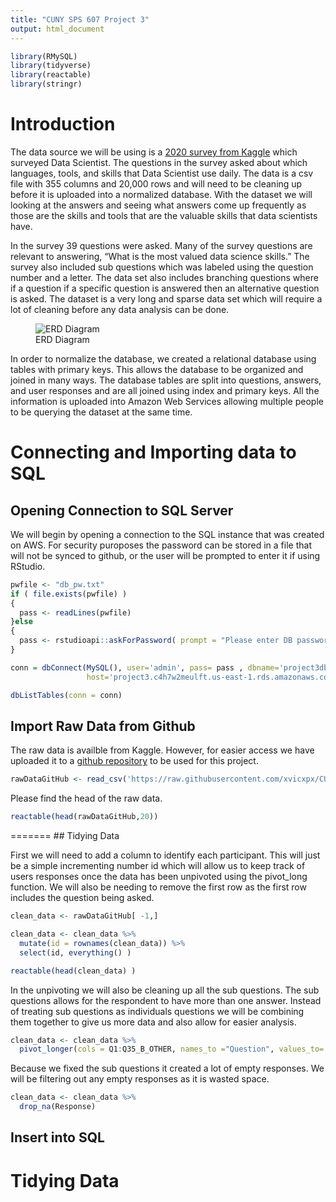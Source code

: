 ```yaml
---
title: "CUNY SPS 607 Project 3"
output: html_document
---
```


```r
library(RMySQL)
library(tidyverse)
library(reactable)
library(stringr)
```

# Introduction

The data source we will be using is a [2020 survey from Kaggle](https://www.kaggle.com/c/kaggle-survey-2020) which surveyed Data Scientist. The questions in the survey asked about which languages, tools, and skills that Data Scientist use daily. The data is a csv file with 355 columns and 20,000 rows and will need to be cleaning up before it is uploaded into a normalized database. With the dataset we will looking at the answers and seeing what answers come up frequently as those are the skills and tools that are the valuable skills that data scientists have.

In the survey 39 questions were asked. Many of the survey questions are relevant to answering, "What is the most valued data science skills." The survey also included sub questions which was labeled using the question number and a letter. The data set also includes branching questions where if a question if a specific question is answered then an alternative question is asked. The dataset is a very long and sparse data set which will require a lot of cleaning before any data analysis can be done.

![ERD Diagram](https://raw.githubusercontent.com/xvicxpx/CUNY-SPS-Data-607-Project-3/main/ERD.png)

In order to normalize the database, we created a relational database using tables with primary keys. This allows the database to be organized and joined in many ways. The database tables are split into questions, answers, and user responses and are all joined using index and primary keys. All the information is uploaded into Amazon Web Services allowing multiple people to be querying the dataset at the same time.

# Connecting and Importing data to SQL {.tabset}

## Opening Connection to SQL Server

We will begin by opening a connection to the SQL instance that was created on AWS. For security puroposes the password can be stored in a file that will not be synced to github, or the user will be prompted to enter it if using RStudio.

```r
pwfile <- "db_pw.txt"
if ( file.exists(pwfile) )
{
  pass <- readLines(pwfile)
}else 
{
  pass <- rstudioapi::askForPassword( prompt = "Please enter DB password:" ) 
}

conn = dbConnect(MySQL(), user='admin', pass= pass , dbname='project3db', 
                 host='project3.c4h7w2meulft.us-east-1.rds.amazonaws.com', port=3306)

dbListTables(conn = conn)
```

## Import Raw Data from Github

The raw data is availble from Kaggle. However, for easier access we have uploaded it to a [github repository](https://raw.githubusercontent.com/xvicxpx/CUNY-SPS-Data-607-Project-3/main/kaggle-survey-2020/kaggle_survey_2020_responses.cs) to be used for this project.

```r
rawDataGitHub <- read_csv('https://raw.githubusercontent.com/xvicxpx/CUNY-SPS-Data-607-Project-3/main/kaggle-survey-2020/kaggle_survey_2020_responses.csv' )
```

Please find the head of the raw data.

```r
reactable(head(rawDataGitHub,20))
```

=======
## Tidying Data

First we will need to add a column to identify each participant. This will just be a simple incrementing number id which will allow us to keep track of users responses once the data has been unpivoted using the pivot_long function. We will also be needing to remove the first row as the first row includes the question being asked.

```r
clean_data <- rawDataGitHub[ -1,]

clean_data <- clean_data %>% 
  mutate(id = rownames(clean_data)) %>% 
  select(id, everything() )

reactable(head(clean_data) )
```


In the unpivoting we will also be cleaning up all the sub questions. The sub questions allows for the respondent to have more than one answer. Instead of treating sub questions as individuals questions we will be combining them together to give us more data and also allow for easier analysis.

```r
clean_data <- clean_data %>%
  pivot_longer(cols = Q1:Q35_B_OTHER, names_to ="Question", values_to='Response')
```

Because we fixed the sub questions it created a lot of empty responses. We will be filtering out any empty responses as it is wasted space.
```r
clean_data <- clean_data %>%
  drop_na(Response)
```


## Insert into SQL

# Tidying Data
